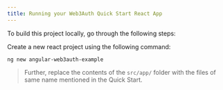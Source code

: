 ```yaml
---
title: Running your Web3Auth Quick Start React App
---
```



To build this project locally, go through the following steps:

Create a new react project using the following command:

```shell
ng new angular-web3auth-example
```

> Further, replace the contents of the `src/app/` folder with the files of same name mentioned in the Quick Start.
